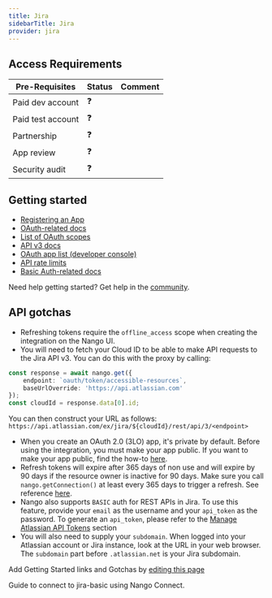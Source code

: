 ```yaml
---
title: Jira
sidebarTitle: Jira
provider: jira
---
```



<Overview />
<PreBuiltTooling provider={providers[pageMetadata.provider]} />
<PreBuiltUseCases />

## Access Requirements
| Pre-Requisites | Status | Comment|
| - | - | - |
| Paid dev account | ❓ |  |
| Paid test account | ❓ |  |
| Partnership | ❓ | |
| App review | ❓ |  |
| Security audit | ❓ | |



## Getting started

-   [Registering an App](https://developer.atlassian.com/cloud/confluence/oauth-2-3lo-apps/#enabling-oauth-2-0--3lo-)
-   [OAuth-related docs](https://developer.atlassian.com/cloud/confluence/oauth-2-3lo-apps)
-   [List of OAuth scopes](https://developer.atlassian.com/cloud/jira/platform/scopes-for-oauth-2-3LO-and-forge-apps/#classic-scopes)
-   [API v3 docs](https://developer.atlassian.com/cloud/jira/platform/rest/v3/intro/#about)
-   [OAuth app list (developer console)](https://developer.atlassian.com/console/myapps/)
-   [API rate limits](https://developer.atlassian.com/cloud/jira/platform/rate-limiting/)
-   [Basic Auth-related docs](https://developer.atlassian.com/cloud/jira/platform/basic-auth-for-rest-apis/)

<Tip>Need help getting started? Get help in the [community](https://nango.dev/slack).</Tip>

## API gotchas

-   Refreshing tokens require the `offline_access` scope when creating the integration on the Nango UI.
-   You will need to fetch your Cloud ID to be able to make API requests to the Jira API v3. You can do this with the proxy by calling:

```ts
const response = await nango.get({
    endpoint: `oauth/token/accessible-resources`,
    baseUrlOverride: 'https://api.atlassian.com'
});
const cloudId = response.data[0].id;
```

You can then construct your URL as follows: `https://api.atlassian.com/ex/jira/${cloudId}/rest/api/3/<endpoint>`

-   When you create an OAuth 2.0 (3LO) app, it's private by default. Before using the integration, you must make your app public. If you want to make your app public, find the how-to [here](https://developer.atlassian.com/cloud/jira/platform/oauth-2-3lo-apps/#distributing-your-oauth-2-0--3lo--apps).
-   Refresh tokens will expire after 365 days of non use and will expire by 90 days if the resource owner is inactive for 90 days. Make sure you call `nango.getConnection()` at least every 365 days to trigger a refresh. See reference [here](https://developer.atlassian.com/cloud/jira/platform/oauth-2-3lo-apps/#how-do-i-get-a-new-access-token--if-my-access-token-expires-or-is-revoked-).
-   Nango also supports `BASIC` auth for REST APIs in Jira. To use this feature, provide your `email` as the username and your `api_token` as the password. To generate an `api_token`, please refer to the [Manage Atlassian API Tokens](https://support.atlassian.com/atlassian-account/docs/manage-api-tokens-for-your-atlassian-account/) section
-   You will also need to supply your `subdomain`. When logged into your Atlassian account or Jira instance, look at the URL in your web browser. The `subdomain` part before `.atlassian.net` is your Jira subdomain.

<Note>Add Getting Started links and Gotchas by [editing this page](https://github.com/nangohq/nango/tree/master/docs-v2/integrations/all/jira.mdx)</Note>

<Card title="Connect to jira-basic" icon="link" href="/integrations/all/jira-basic/connect" horizontal>
  Guide to connect to jira-basic using Nango Connect.
</Card>
